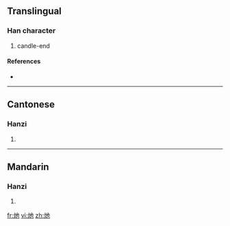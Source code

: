 ==Translingual==

===Han character===
{{Han char|rn=86|rad=火|as=03|sn=7|four=9581<sub>7</sub>|canj=火心木 (FPD)}}

# candle-end

====References====
* {{Han ref|kx=0666.140|dkj=18875|dj=1075.190|hdz=32190.040|uh=707A|ud=28794|bh=CB5F|bd=52063}}

----

==Cantonese==

===Hanzi===
{{yue-hanzi|jyut=|y=che6}}

# {{defn|Cantonese}}

----

==Mandarin==

===Hanzi===
{{cmn-hanzi|pin=[[xiè]] ([[xie4]])|wg=hsieh<sup>4</sup>}}

# {{defn|Mandarin}}

[[fr:灺]]
[[vi:灺]]
[[zh:灺]]